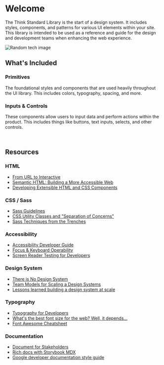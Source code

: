 
<Meta title="Storybook / Welcome" />

# Welcome

The Think Standard Library is the start of a design system. It includes styles, components, and patterns for various UI elements within your site. This library is intended to be used as a reference and guide for the design and development teams when enhancing the web experience.

<img alt="Random tech image" src="https://placeimg.com/1000/300/tech" />

<br />

## What's Included

### Primitives

The foundational styles and components that are used heavily throughout the UI library. This includes colors, typography, spacing, and more.

### Inputs & Controls

These components allow users to input data and perform actions within the product. This includes things like buttons, text inputs, selects, and other controls.

<br />

## Resources

### HTML

- [From URL to Interactive](https://alistapart.com/article/from-url-to-interactive/)
- [Semantic HTML: Building a More Accessible Web](https://www.aleksandrhovhannisyan.com/blog/semantic-html-accessibility/)
- [Developing Extensible HTML and CSS Components](https://css-tricks.com/developing-extensible-html-css-components/)

### CSS / Sass
- [Sass Guidelines](https://sass-guidelin.es/)
- [CSS Utility Classes and "Separation of Concerns"](https://adamwathan.me/css-utility-classes-and-separation-of-concerns/)
- [Sass Techniques from the Trenches](https://css-tricks.com/sass-techniques-from-the-trenches/)

### Accessibility

- [Accessibility Developer Guide](https://www.accessibility-developer-guide.com/)
- [Focus &amp; Keyboard Operability](https://usability.yale.edu/web-accessibility/articles/focus-keyboard-operability)
- [Screen Reader Testing for Developers](http://uncaughtreferenceerror.com/a-crash-course-to-screenreaders-for-sighted-developers/)

### Design System
- [There is No Design System](https://24ways.org/2019/there-is-no-design-system/)
- [Team Models for Scaling a Design Systems](https://eightshapes.com/articles/team-models-for-scaling-a-design-system.html)
- [Lessons learned building a design system at scale](https://booking.design/lessons-learned-building-a-design-system-at-scale-10ad8500e8aa)

### Typography
- [Typography for Developers](https://css-tricks.com/typography-for-developers/)
- [What's the best font size for the web? Well, it depends...](https://www.imarc.com/blog/best-font-size-for-any-device)
- [Font Awesome Cheatsheet](https://fontawesome.com/cheatsheet)

### Documentation
- [Document for Stakeholders](https://www.learnstorybook.com/design-systems-for-developers/react/en/document/)
- [Rich docs with Storybook MDX](https://medium.com/storybookjs/rich-docs-with-storybook-mdx-61bc145ae7bc)
- [Google developer documentation style guide](https://developers.google.com/style)
